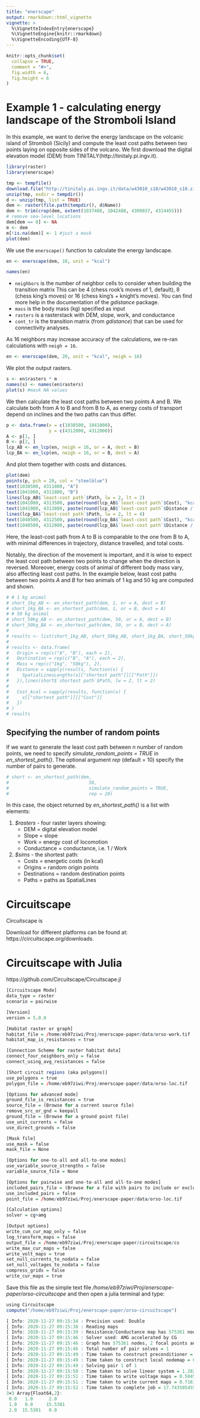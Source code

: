 ```yaml
---
title: "enerscape"
output: rmarkdown::html_vignette
vignette: >
  %\VignetteIndexEntry{enerscape}
  %\VignetteEngine{knitr::rmarkdown}
  %\VignetteEncoding{UTF-8}
---
```

  
```r
knitr::opts_chunk$set(
  collapse = TRUE,
  comment = "#>",
  fig.width = 6,
  fig.height = 6
)
```

# Example 1 - calculating energy landscape of the Stromboli Island

In this example, we want to derive the energy landscape on the volcanic island of Stromboli (Sicily) and compute the least cost paths between two points laying on opposite sides of the volcano. We first download the digital elevation model (DEM) from TINITALY(http://tinitaly.pi.ingv.it).

```r
library(raster)
library(enerscape)

tmp <- tempfile()
download.file("http://tinitaly.pi.ingv.it/data/w43010_s10/w43010_s10.zip", tmp)
unzip(tmp, exdir = tempdir())
d <- unzip(tmp, list = TRUE)
dem <- raster(file.path(tempdir(), d$Name))
dem <- trim(crop(dem, extent(1037488, 1042488, 4309837, 4314455)))
# remove sea-level locations
dem[dem == 0] <- NA
m <- dem
m[!is.na(dem)] <- 1 #just a mask
plot(dem)
```

We use the `enerscape()` function to calculate the energy landscape.

```r
en <- enerscape(dem, 10, unit = "kcal")
```
```r
names(en)
```
 * `neighbors` is the number of neighbor cells to consider when building the transition matrix This can be 4 (chess rook's moves of 1, default), 8 (chess king's moves) or 16 (chess king's + knight's moves). You can find more help in the documentation of the *gdistance* package. 
  * `mass` is the body mass (kg) specified as input
  * `rasters` is a rasterstack with DEM, slope, work, and conductance
  * `cont_tr` is the transition matrix (from *gdistance*) that can be used for connectivity analyses.

As 16 neighbors may increase accuracy of the calculations, we re-ran calculations with `neigh = 16`.

```r
en <- enerscape(dem, 20, unit = "kcal", neigh = 16)
```

We plot the output rasters.

```r
s <- en$rasters * m
names(s) <- names(en$rasters)
plot(s) #mask NA values
```

We then calculate the least cost paths between two points A and B. We calculate both from A to B and from B to A, as energy costs of transport depend on inclines and the two paths can thus differ.

<!-- There are two ways to get the least cost paths. In the first, we specify origin and destination points, whereas in the second we specify the number of random points to evaluate. Both ways are implemented in the *en_shortest_path()* function. *en_shortest_path()* has always two mandatory input, *dem* (a digital elevation model raster layer) and *m* (the body mass of the animal). -->

<!-- ## Specifying two points -->

<!-- If we specify two points, we just pass them to *en_shortest_path()* as *or* (origin) and *dest* (destination) arguments. -->

```r
p <- data.frame(x = c(1038500, 1041000),
                y = c(4312000, 4312000))
A <- p[1, ]
B <- p[2, ]
lcp_AB <- en_lcp(en, neigh = 16, or = A, dest = B)
lcp_BA <- en_lcp(en, neigh = 16, or = B, dest = A)
```

<!-- The object returned by *en_shortest_path()* is a list with elements: -->

<!--    1. *$rasters* - four raster layers showing:  -->
<!--       * DEM = digital elevation model -->
<!--       * Slope = slope -->
<!--       * Work = energy cost of locomotion -->
<!--       * Conductance = conductance, i.e. 1 / Work -->
<!--    2. *$`shortest path`* - the shortest path: -->
<!--       * Cost = energetic costs (in kcal) -->
<!--       * Path = path as SpatialLines -->

And plot them together with costs and distances.

```r
plot(dem)
points(p, pch = 20, col = "steelblue")
text(1038500, 4311800, "A")
text(1041000, 4311800, "B")
lines(lcp_AB$`least-cost path`$Path, lw = 2, lt = 2)
text(1041000, 4313500, paste(round(lcp_AB$`least-cost path`$Cost), "kcal"))
text(1041000, 4313800, paste(round(lcp_AB$`least-cost path`$Distance / 1000, 2), "km"))
lines(lcp_BA$`least-cost path`$Path, lw = 2, lt = 4)
text(1040500, 4312500, paste(round(lcp_BA$`least-cost path`$Cost), "kcal"))
text(1040500, 4312800, paste(round(lcp_BA$`least-cost path`$Distance / 1000, 2), "km"))
```

Here, the least-cost path from A to B is comparable to the one from B to A, with minimal differences in trajectory, distance travelled, and total costs.

Notably, the direction of the movement is important, and it is wise to expect the least cost path between two points to change when the direction is reversed. Moreover, energy costs of animal of different body mass vary, also affecting least cost paths. In the example below, least cost paths between two points *A* and *B* for two animals of 1 kg and 50 kg are computed and shown.

```r
# # 1 kg animal
# short_1kg_AB <- en_shortest_path(dem, 1, or = A, dest = B)
# short_1kg_BA <- en_shortest_path(dem, 1, or = B, dest = A)
# # 50 kg animal
# short_50kg_AB <- en_shortest_path(dem, 50, or = A, dest = B)
# short_50kg_BA <- en_shortest_path(dem, 50, or = B, dest = A)
# 
# results <- list(short_1kg_AB, short_50kg_AB, short_1kg_BA, short_50kg_BA)
# 
# results <- data.frame(
#   Origin = rep(c("A", "B"), each = 2),
#   Destination = rep(c("B", "A"), each = 2),
#   Mass = rep(c("1kg", "50kg"), 2),
#   Distance = sapply(results, function(x) {
#     SpatialLinesLengths(x[["shortest path"]][["Path"]])
#   }),lines(short$`shortest path`$Path, lw = 2, lt = 2)
# 
#   Cost_kcal = sapply(results, function(x) {
#     x[["shortest path"]][["Cost"]]
#   })
# )
# results
```

## Specifying the number of random points

If we want to generate the least cost path between *n* number of random points, we need to specify *simulate_random_points = TRUE* in *en_shortest_path()*. The optional argument *rep* (default = 10) specify the number of pairs to generate.

```r
# short <- en_shortest_path(dem, 
#                              50, 
#                              simulate_random_points = TRUE,
#                              rep = 20)
```

In this case, the object returned by *en_shortest_path()* is a list with elements:

   1. *$rasters* - four raster layers showing: 
      * DEM = digital elevation model
      * Slope = slope
      * Work = energy cost of locomotion
      * Conductance = conductance, i.e. 1 / Work
   2. *$sims* - the shortest path:
      * Costs = energetic costs (in kcal)
      * Origins = random origin points
      * Destinations = random destination points
      * Paths = paths as SpatialLines
      
# Circuitscape

Circuitscape is 

Download for different platforms can be found at: https://circuitscape.org/downloads. 

# Circuitscape with Julia

https://github.com/Circuitscape/Circuitscape.jl

```r
[Circuitscape Mode]
data_type = raster
scenario = pairwise

[Version]
version = 5.0.0

[Habitat raster or graph]
habitat_file = /home/eb97ziwi/Proj/enerscape-paper/data/orso-work.tif
habitat_map_is_resistances = true

[Connection Scheme for raster habitat data]
connect_four_neighbors_only = false
connect_using_avg_resistances = false

[Short circuit regions (aka polygons)]
use_polygons = true
polygon_file = /home/eb97ziwi/Proj/enerscape-paper/data/orso-loc.tif

[Options for advanced mode]
ground_file_is_resistances = true
source_file = (Browse for a current source file)
remove_src_or_gnd = keepall
ground_file = (Browse for a ground point file)
use_unit_currents = false
use_direct_grounds = false

[Mask file]
use_mask = false
mask_file = None

[Options for one-to-all and all-to-one modes]
use_variable_source_strengths = false
variable_source_file = None

[Options for pairwise and one-to-all and all-to-one modes]
included_pairs_file = (Browse for a file with pairs to include or exclude)
use_included_pairs = false
point_file = /home/eb97ziwi/Proj/enerscape-paper/data/orso-loc.tif

[Calculation options]
solver = cg+amg

[Output options]
write_cum_cur_map_only = false
log_transform_maps = false
output_file = /home/eb97ziwi/Proj/enerscape-paper/circuitscape/cs
write_max_cur_maps = false
write_volt_maps = true
set_null_currents_to_nodata = false
set_null_voltages_to_nodata = false
compress_grids = false
write_cur_maps = true
```

Save this file as the simple text file */home/eb97ziwi/Proj/enerscape-paper/orso-circuitscape* and then open a julia terminal and type:

```r
using Circuitscape
compute("/home/eb97ziwi/Proj/enerscape-paper/orso-circuitscape")
```

```r
[ Info: 2020-11-27 09:15:34 : Precision used: Double
[ Info: 2020-11-27 09:15:38 : Reading maps
[ Info: 2020-11-27 09:15:39 : Resistance/Conductance map has 575361 nodes
[ Info: 2020-11-27 09:15:46 : Solver used: AMG accelerated by CG
[ Info: 2020-11-27 09:15:46 : Graph has 575361 nodes, 2 focal points and 1 connected components
[ Info: 2020-11-27 09:15:46 : Total number of pair solves = 1
[ Info: 2020-11-27 09:15:49 : Time taken to construct preconditioner = 2.293156562 seconds
[ Info: 2020-11-27 09:15:49 : Time taken to construct local nodemap = 0.070405472 seconds
[ Info: 2020-11-27 09:15:49 : Solving pair 1 of 1
[ Info: 2020-11-27 09:15:50 : Time taken to solve linear system = 1.282343393 seconds
[ Info: 2020-11-27 09:15:51 : Time taken to write voltage maps = 0.504518614 seconds
[ Info: 2020-11-27 09:15:51 : Time taken to write current maps = 0.716189859 seconds
[ Info: 2020-11-27 09:15:52 : Time taken to complete job = 17.743505455
3×3 Array{Float64,2}:
 0.0   1.0      2.0
 1.0   0.0     15.5381
 2.0  15.5381   0.0
```
